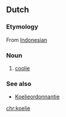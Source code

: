 ==Dutch==

===Etymology===
From [[w:Bahasa Indonesia|Indonesian]]

===Noun===
{{nl-noun|m|koelies|koelietje}}

# [[coolie]]

===See also===
* [[w:nl:Koelie#Koelieordonnantie|Koelieordonnantie]]

[[chr:koelie]]